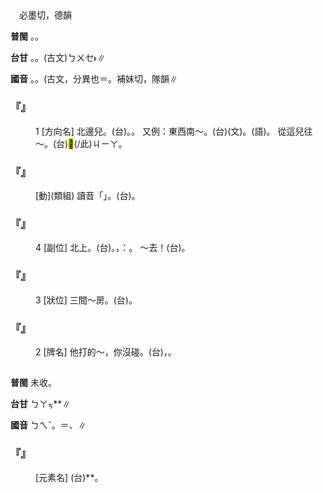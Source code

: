 
=={{ruby|北|ㄅㄟˇ}}==

　必墨切，德韻

'''普閩''' {{ruby|(文)|ㄅㆦㆶ}}。{{ruby|(白)|ㄅㄚㆶ}}。

'''台甘''' {{ruby|(文)|ㄅㆦㆶ}}。{{ruby|(語)|ㄅㄚㆶ}}。(古文)<rt>ㄅㄨㆤ˫</rt>∥

'''國音''' {{ruby|(文)|ㄅㄛˋ}}。{{ruby|(語)|ㄅㄟˇ}}。(古文{{ruby|）|ㄅㄟˋ}}，分異也＝{{ruby|背|ㄅㄟˋ}}。補妹切，隊韻∥

    

==='''『{{ruby|北|ㄅㄟˇ}}』'''===
:1  [方向名] 北邊兒。(台){{ruby|北|ㄅㄚㆶ}}{{ruby|方|ㄏㆭ}}。{{ruby|北|ㄅㄚㆶ}}{{ruby|旁|ㄅㄧㄥˊ}}。 又例：東西南～。(台){{ruby|東|ㄉㆲ}}{{ruby|西|ㄙㄞ}}{{ruby|/|ㄙㆤ}}{{ruby|南|ㄌㆰˊ}}{{ruby|北|ㄅㆦㆶ}}(文)。{{ruby|東|ㄉㄤ}}{{ruby|西|ㄙㄞ}}{{ruby|南|ㄌㆰˊ}}{{ruby|北|ㄅㄚㆶ}}(語)。 從這兒往～。(台){{ruby|對|ㄉㄨㄧ˪}}<mark>&#xf8f7a;</mark>(/此)<rt>ㄐㄧㄚ</rt>{{ruby|向|ㄏㄧㆲ˪}}{{ruby|/|ㆭ˪}}{{ruby|北|ㄅㄚㆶ}}{{ruby|去|ㄎㄧ˪}}。
    

==='''『{{ruby|敗|ㄅㄞˋ}}{{ruby|北|ㄅㄟˇ}}』'''===
: [動](類組) 讀音「{{ruby|敗|ㄅㄞˋ}}{{ruby|北|ㄅㄛˋ}}」。(台){{ruby|扑|ㄆㄚㆷ}}{{ruby|輸|ㄙㄨ}}{{ruby|人|·ㄌㄤˊ}}。
    

==='''『{{ruby|北|ㄅㄟˇ}}』'''===
:4  [副位] 北上。(台){{ruby|向|ㆭ˪}}{{ruby|北|ㄅㄚㆶ}}{{ruby|上|ㄐㄧㆧ˫}}{{ruby|/|ㄐㄧㆫ˫}}{{ruby|去|ㄎㄧ˪}}。{{ruby|上|ㄐㄧㆫ˫}}{{ruby|/|ㄐㄧㆧ˫}}{{ruby|北|ㄅㄚㆶ}}，{{ruby|對|ㄉㄨㄧ˪}}：{{ruby|落|ㄌㄜㆷ ͘}}{{ruby|南|ㄌㆰˊ}}。 ～去！(台){{ruby|斡|ㄨㄚㆵ}}{{ruby|對|ㄉㄨㄧ˪}}{{ruby|北|ㄅㄚㆶ}}{{ruby|旁|ㄅㄧㄥˊ}}{{ruby|去|ㄎㄧ˪}}。
    

==='''『{{ruby|北|ㄅㄟˇ}}』'''===
:3  [狀位] 三間～房。(台){{ruby|三|ㄙㆩ}}{{ruby|間|ㄍㄧㄥ}}{{ruby|向|ㄏㄧㆲ˪}}{{ruby|北|ㄅㄚㆶ}}{{ruby|丌|ㆤ}}{{ruby|房|ㄅㄤˊ}}{{ruby|間|ㄍㄧㄥ}}。
    

==='''『{{ruby|北|ㄅㄟˇ}}』'''===
:2  [牌名] 他打的～，你沒碰。(台){{ruby|伊|ㄧ}}{{ruby|扑|ㄆㄚㆷ}}{{ruby|北|ㄅㄚㆶ}}{{ruby|仔|ㄗ}}，{{ruby|汝|ㄌㄧˋ}}{{ruby|無|ㆠㄜˊ}}{{ruby|去|ㄎㄧ˪}}{{ruby|碰|ㄆㆲ˪}}。
    

=={{ruby|<mark>&#xf8f7d;</mark>|ㄅㄟˇ}}==



'''普閩''' 未收。

'''台甘''' <rt>ㄅㄚㆶ</rt>*{{ruby|/|ㄅㆦㆶ}}*∥

'''國音''' <rt>ㄅㄟˇ</rt>。{{ruby|<mark>&#xf8f7d;</mark>|ㄅㄛˋ}}＝{{ruby|鋍|ㄅㄛˊ}}、{{ruby|<mark>&#xf8f7c;</mark>|ㄆㄟˊ}}∥

    

==='''『{{ruby|<mark>&#xf8f7d;</mark>|ㄅㄟˇ}}』'''===
: [元素名] (台){{ruby|<mark>&#xf8f7d;</mark>|ㄅㄚㆶ}}*{{ruby|/|ㄅㆦㆶ}}*。
    
